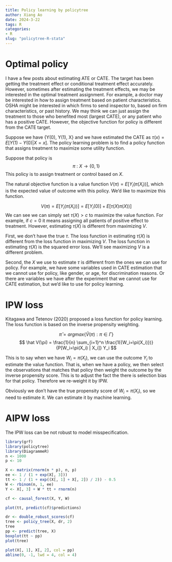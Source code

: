 ```yaml
---
title: Policy learning by policytree
author: Xiang Ao
date: 2024-3-22
tags: R
categories:
- R
slug: "policytree-R-stata"
---
```


# Optimal policy

I have a few posts about estimating ATE or CATE.  The target has been getting the treatment effect or conditional treatment effect accurately.  However, sometimes after estimating the treatment effects, we may be interested in the optimal treatment assignment. For example, a doctor may be interested in how to assign treatment based on patient characteristics.  OSHA might be interested in which firms to send inspector to, based on firm characteristics, or past history.  We may think we can just assign the treatment to those who benefited most (largest CATE), or any patient who has a positive CATE.  However, the objective function for policy is different from the CATE target.  

Suppose we have {Y(0), Y(1), X} and we have estimated the CATE as $\tau(x)=E[Y(1)-Y(0)|X=x]$.  The policy learning problem is to find a policy function that assigns treatment to maximize some utility function.

Suppose that policy is 
$$ 
\pi \  :  \ X  \rightarrow \{0,1\} 
$$
This policy is to assign treatment or control based on $X$.

The natural objective function is a value function $V(\pi) = E[Y_i(\pi(X_i))]$, which is the expected value of outcome with this policy.  We'd like to maximize this function.

$$
V(\pi) = E[Y_i(\pi(X_i))] = E[Y_i(0)]  + E[\tau(X) \pi(X))]
$$
We can see we can simply set $\tau(X) > c$ to maximize the value function.  For example, if $c=0$ it means assigning all patients of positive effect to treatment.  However, estimating $\tau(X)$ is different from maximizing $V$.  

First, we don't have the true $\tau$.  The loss function in estimating $\tau(X)$ is different from the loss function in maximizing $V$.  The loss function in estimating $\tau(X)$ is the squared error loss.  We'll see maximizing $V$ is a different problem. 

Second, the $X$ we use to estimate $\tau$ is different from the ones we can use for policy.  For example, we have some variables used in CATE estimation that we cannot use for policy, like gender, or age, for discrimination reasons.  Or there are variables we have after the experiment that we cannot use for CATE estimation, but we'd like to use for policy learning.  

# IPW loss

Kitagawa and Tetenov (2020) proposed a loss function for policy learning.  The loss function is based on the inverse propensity weighting.  

$$
\hat \pi = argmax \{ \hat V(\pi) : \pi \in \Gamma \}
$$
$$
 \hat V(\pi) = \frac{1}{n} \sum_{i=1}^n \frac{1({W_i=\pi(X_i)})} {P[W_i=\pi(X_i) | X_i]} Y_i
$$

This is to say when we have $W_i=\pi(X_i)$, we can use the outcome $Y_i$ to estimate the value function.  That is, when we have a policy, we then select the observations that matches that policy then weight the outcome by the inverse propensity score.  This is to adjust the fact the there is selection bias for that policy.  Therefore we re-weight it by IPW.  

Obviously we don't have the true propensity score of  $W_i=\pi(X_i)$, so we need to estimate it.  We can estimate it by machine learning.  

# AIPW loss

The IPW loss can be not robust to model misspecification. 


```r
library(grf)
library(policytree)
library(DiagrammeR)
n <- 1000
p <- 10

X <- matrix(rnorm(n * p), n, p)
ee <- 1 / (1 + exp(X[, 3]))
tt <- 1 / (1 + exp((X[, 1] + X[, 2]) / 2)) - 0.5
W <- rbinom(n, 1, ee)
Y <- X[, 3] + W * tt + rnorm(n)

cf <- causal_forest(X, Y, W)

plot(tt, predict(cf)$predictions)

dr <- double_robust_scores(cf)
tree <- policy_tree(X, dr, 2)
tree
pp <- predict(tree, X)
boxplot(tt ~ pp)
plot(tree)

plot(X[, 1], X[, 2], col = pp)
abline(0, -1, lwd = 4, col = 4)
```



